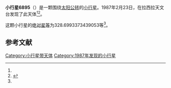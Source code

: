 {{Infobox planet
| bgcolour = #FFFFC0
| name = 6895
| symbol = 
| image = 
| caption = 
| discovery = yes
| discovery_ref = 
| discoverer = {{link-en|亨利·德波鸿诺|Henri Debehogne}}
| discovery_site = [[拉西拉天文台|拉西拉天文台]] 
| discovered = 1987年2月23日
| designations = yes
| mp_name = 
| named_after = 
| alt_names = 1987 DG6/ 1957 HX / 1983 EX1 / 1984 QA1
| mp_category = [[主带小行星|主带小行星]]
| orbit_ref = <ref name="a">[http://ssd.jpl.nasa.gov/sbdb.cgi?sstr=6895 6895] {{Wayback|url=http://ssd.jpl.nasa.gov/sbdb.cgi?sstr=6895 |date=20200820191150 }}，小行星數據庫瀏覽器（JPL Small-Body Database Browser）－[[美国国家航空航天局|美国国家航空航天局]]喷气推进实验室</ref>
| epoch = 2456400.5 (2013年4月18日更新)
| aphelion = {{convert|3.106923551315937|AU|km|3|abbr=on|lk=out}}
| perihelion = {{convert|2.22945967783657|AU|km|3|abbr=on}}
| semimajor = {{convert|2.668191614576253|AU|km|3|abbr=on}}
| eccentricity = 0.164430446
| period = 1591.929935 [[日|日]]<br />4.36[[儒略年|儒略年]]
| avg_speed = 
| inclination = 1.130325635973264
| asc_node = 296.1653094405549
| mean_anomaly = 
| arg_peri = 328.6993373439053
| satellites = 
| physical_characteristics = yes
| dimensions = 
| mass = 
| density = 
| surface_grav = 
| escape_velocity = 
| sidereal_day = 
| axial_tilt = 
| pole_ecliptic_lat = 
| pole_ecliptic_lon = 
| albedo = 
| temperatures= 
| temp_name1 = 
| mean_temp_1 = 
| max_temp_1 = 
| temp_name2 = 
| max_temp_2 = 
| spectral_type = 
| abs_magnitude = 328.6993373439053
}}

'''小行星6895'''（{{lang-en|6895}}）是一颗围绕[[太阳|太阳]][[公转|公转]]的[[小行星|小行星]]。1987年2月23日，{{link-en|亨利·德波鸿诺|Henri Debehogne}}在拉西拉天文台发现了此天体<ref name="a" /><ref>{{cite news|title=小行星列表|url=http://cfa-www.harvard.edu/iau/lists/NumberedMPs.txt|accessdate=2013-07-08|newspaper=哈佛大学|archive-date=2008-05-17|archive-url=https://web.archive.org/web/20080517010638/http://cfa-www.harvard.edu/iau/lists/NumberedMPs.txt|dead-url=no}}</ref>。

这颗小行星的[[绝对星等|绝对星等]]为328.6993373439053等<ref name="a" />。

==参考文献==
{{reflist}}
{{Minor Planet Number|[[小行星6894|小行星6894]]|[[小行星6896|小行星6896]]}}

{{小天体}}

[[Category:小行星带天体|Category:小行星带天体]]
[[Category:1987年发现的小行星|Category:1987年发现的小行星]]

{{asteroid-stub}}